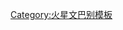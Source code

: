 {{User language-2|mars|止匕苚户螚姒'''[[:Category:mars-2 使用者|ー舟殳]]'''dē'''[[:Category:mars 使用者|吙★魰]]'''鉸瑬。|火星文|14|9}}<noinclude>[[Category:火星文巴别模板]]
</noinclude>